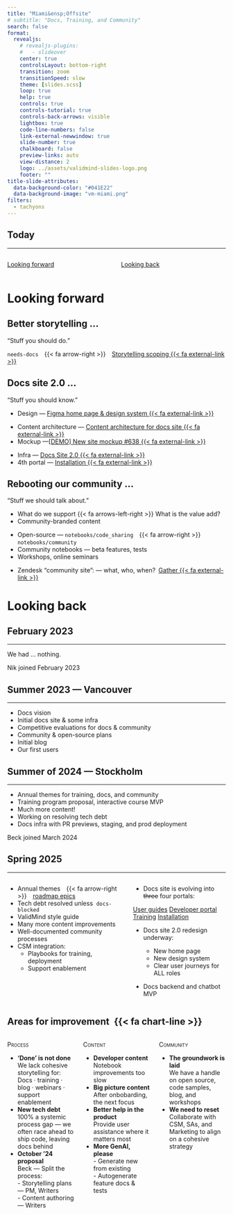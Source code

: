 ```yaml
---
title: "Miami&ensp;Offsite"
# subtitle: "Docs, Training, and Community"
search: false
format:
  revealjs:
    # revealjs-plugins: 
    #   - slideover
    center: true
    controlsLayout: bottom-right
    transition: zoom
    transitionSpeed: slow
    theme: [slides.scss]
    loop: true
    help: true
    controls: true
    controls-tutorial: true
    controls-back-arrows: visible
    lightbox: true
    code-line-numbers: false
    link-external-newwindow: true
    slide-number: true
    chalkboard: false
    preview-links: auto
    view-distance: 2
    logo: ../assets/validmind-slides-logo.png
    footer: ""
title-slide-attributes:
  data-background-color: "#041E22"
  data-background-image: "vm-miami.png"
filters:
  - tachyons
---
```


## Today

<hr>

:::: {.columns}

::: {.column width="33%" .f2}
[[Looking forward](#looking-forward)]{.subtitle}
:::

::: {.column width="33%" .f2}
[[Looking back](#looking-back)]{.subtitle}
:::

::::

# Looking forward {.tc}

## Better storytelling ...

::: {.footer}
["Stuff you should do."]{.silver}
:::

::: {.mt4}
`needs-docs`&emsp;{{< fa arrow-right >}}&emsp;[Storytelling scoping {{< fa external-link >}}](https://www.notion.so/validmind/Storytelling-scoping-1d019127eb1280fbb756e4b30b678b5d)
:::

## Docs site 2.0 ...

::: {.footer}
["Stuff you should know."]{.silver}
:::

- Design — [Figma home page & design system {{< fa external-link >}}](https://www.figma.com/design/dTiSXaSJfjm4EuUwNGszK6/Doc-Site-2025?node-id=0-1&m=dev)

::: {.f3 .ml4 .nt3}
- Content architecture — [Content architecture for docs site {{< fa external-link >}}](https://miro.com/app/board/uXjVL41IHl4=/)
- Mockup —[[DEMO] New site mockup #638 {{< fa external-link >}}](https://github.com/validmind/documentation/pull/638)
:::

- Infra — [Docs Site 2.0 {{< fa external-link >}}](https://miro.com/app/board/uXjVLtXxA1Y=/)
- 4th portal — [Installation {{< fa external-link >}}](https://docs.validmind.ai/installation/readme.html)

## Rebooting our community ...

::: {.footer}
["Stuff we should talk about."]{.silver}
:::

- What do we support {{< fa arrows-left-right >}} What is the value add?
- Community-branded content

::: {.f3 .ml4 .nt3}
- Open-source — `notebooks/code_sharing`&emsp;{{< fa arrow-right >}}&emsp;`notebooks/community`
- Community notebooks — beta features, tests
- Workshops, online seminars
:::

- Zendesk "community site": — what, who, when?&ensp;[[Gather {{< fa external-link >}}]{.f3}](https://validmindhelp.zendesk.com/hc/en-us/community/topics)

# Looking back  {.tc}

## February 2023 {.center}

<hr>

We had ... nothing. 

::: {.f5}

[Nik joined February 2023]{.subtitle}

:::

## Summer 2023 — Vancouver {.center}

<hr>

- Docs vision
- Initial docs site & some infra
- Competitive evaluations for docs & community
- Community & open-source plans
- Initial blog
- Our first users

## Summer of 2024 — Stockholm {.center}

<hr>

- Annual themes for training, docs, and community
- Training program proposal, interactive course MVP
- Much more content!
- Working on resolving tech debt
- Docs infra with PR previews, staging, and prod deployment

[Beck joined March 2024]{.subtitle}

## Spring 2025 {.center}

<hr>

:::: {.columns}

::: {.column .f3}
- Annual themes&emsp;{{< fa arrow-right >}}&emsp;[roadmap epics](https://app.shortcut.com/validmind/epics?cf_workflow=500004900&ct_workflow=all&query=c-r&team_scope_id=v2%3At%3A63911b4a-707d-4009-907f-dd9b189c56ba%3A646532ca-ab10-4e88-92ff-31011186ef8a&vc_group_by=week)
- Tech debt resolved unless&nbsp; `docs-blocked`
- ValidMind style guide
- Many more content improvements
- Well-documented community processes
- CSM integration:
  - Playbooks for training, deployment
  - Support enablement

:::

::: {.column .f3}
- Docs site is evolving into ~~three~~ four portals:

::: {.ml4 .pl2 .f4 .nt3 .nb2}
[[User guides](https://docs.validmind.com/guide/guides.html)]{.button-small} [[Developer portal](https://docs.validmind.ai/developer/validmind-library.html)]{.button-small}<br>[[Training](https://docs.validmind.ai/training)]{.button-small} [[Installation](https://docs.validmind.ai/installation/readme.html)]{.button-small}

:::

- Docs site 2.0 redesign underway:

  - New home page 
  - New design system
  - Clear user journeys for ALL roles
- Docs backend and chatbot MVP

:::

::::

## Areas for improvement&ensp;{{< fa chart-line >}}

:::: {.columns}

::: {.column width="33%" .f4 .pr2}
[Process]{.smallcaps .f2}

- **'Done' is not done**<br>[We lack cohesive storytelling for:<br>Docs · training · blog · webinars · support enablement]{.f5}
- **New tech debt**<br>[100% a systemic process gap — we often race ahead to ship code, leaving docs behind]{.f5}
- **October '24 proposal**<br>[Beck — Split the process:<br>- Storytelling plans — PM, Writers<br>- Content authoring — Writers]{.f5}

:::

::: {.column width="33%" .f4 .pr2}
[Content]{.smallcaps .f2}

- **Developer content**<br>[Notebook improvements too slow]{.f5}
- **Big picture content**<br>[After onbobarding, the next focus]{.f5}
- **Better help in the product**<br>[Provide user assistance where it matters most]{.f5}
- **More GenAI, please**<br>[- Generate new from existing<br>- Autogenerate feature docs & tests<br>]{.f5}
:::

::: {.column width="33%" .f4}
[Community]{.smallcaps .f2}

- **The groundwork is laid**<br>[We have a handle on open source, code samples, blog, and workshops]{.f5}
- **We need to reset**<br>[Collaborate with CSM, SAs, and Marketing to align on a cohesive strategy]{.f5}
:::

::::